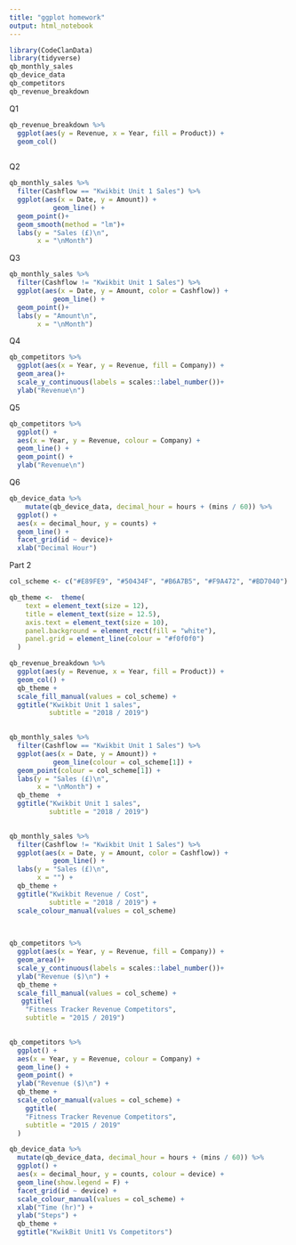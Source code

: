 ```yaml
---
title: "ggplot homework"
output: html_notebook
---
```




```r
library(CodeClanData)
library(tidyverse)
qb_monthly_sales
qb_device_data
qb_competitors
qb_revenue_breakdown

```

Q1
```r
qb_revenue_breakdown %>% 
  ggplot(aes(y = Revenue, x = Year, fill = Product)) +
  geom_col()
  
```

Q2
```r

qb_monthly_sales %>% 
  filter(Cashflow == "Kwikbit Unit 1 Sales") %>% 
  ggplot(aes(x = Date, y = Amount)) +
           geom_line() +
  geom_point()+
  geom_smooth(method = "lm")+
  labs(y = "Sales (£)\n",
       x = "\nMonth")

```

Q3
```r
qb_monthly_sales %>% 
  filter(Cashflow != "Kwikbit Unit 1 Sales") %>% 
  ggplot(aes(x = Date, y = Amount, color = Cashflow)) +
           geom_line() +
  geom_point()+
  labs(y = "Amount\n",
       x = "\nMonth")
```

Q4
```r
qb_competitors %>% 
  ggplot(aes(x = Year, y = Revenue, fill = Company)) +
  geom_area()+
  scale_y_continuous(labels = scales::label_number())+
  ylab("Revenue\n")
```
Q5
```r

qb_competitors %>% 
  ggplot() +
  aes(x = Year, y = Revenue, colour = Company) +
  geom_line() +
  geom_point() +
  ylab("Revenue\n")
```

Q6
```r
qb_device_data %>% 
    mutate(qb_device_data, decimal_hour = hours + (mins / 60)) %>%
  ggplot() +
  aes(x = decimal_hour, y = counts) +
  geom_line() + 
  facet_grid(id ~ device)+
  xlab("Decimal Hour")
```

Part 2 
```r
col_scheme <- c("#E89FE9", "#50434F", "#B6A7B5", "#F9A472", "#BD7040")

qb_theme <-  theme(
    text = element_text(size = 12),
    title = element_text(size = 12.5),
    axis.text = element_text(size = 10),
    panel.background = element_rect(fill = "white"),
    panel.grid = element_line(colour = "#f0f0f0")
  )
```

```r
qb_revenue_breakdown %>% 
  ggplot(aes(y = Revenue, x = Year, fill = Product)) +
  geom_col() +
  qb_theme +
  scale_fill_manual(values = col_scheme) +
  ggtitle("Kwikbit Unit 1 sales", 
          subtitle = "2018 / 2019")
  
```

```r
qb_monthly_sales %>% 
  filter(Cashflow == "Kwikbit Unit 1 Sales") %>% 
  ggplot(aes(x = Date, y = Amount)) +
           geom_line(colour = col_scheme[1]) +
  geom_point(colour = col_scheme[1]) +
  labs(y = "Sales (£)\n",
       x = "\nMonth") +
  qb_theme  +
  ggtitle("Kwikbit Unit 1 sales", 
          subtitle = "2018 / 2019")
  
```
```r
qb_monthly_sales %>% 
  filter(Cashflow != "Kwikbit Unit 1 Sales") %>% 
  ggplot(aes(x = Date, y = Amount, color = Cashflow)) +
           geom_line() +
  labs(y = "Sales (£)\n",
       x = "") +
  qb_theme +
  ggtitle("Kwikbit Revenue / Cost", 
          subtitle = "2018 / 2019") +
  scale_colour_manual(values = col_scheme)
  
  
```

```r
qb_competitors %>% 
  ggplot(aes(x = Year, y = Revenue, fill = Company)) +
  geom_area()+
  scale_y_continuous(labels = scales::label_number())+
  ylab("Revenue ($)\n") +
  qb_theme +
  scale_fill_manual(values = col_scheme) +
   ggtitle(
    "Fitness Tracker Revenue Competitors",
    subtitle = "2015 / 2019")
  
```

```r
qb_competitors %>% 
  ggplot() +
  aes(x = Year, y = Revenue, colour = Company) +
  geom_line() +
  geom_point() +
  ylab("Revenue ($)\n") +
  qb_theme +
  scale_color_manual(values = col_scheme) +
    ggtitle(
    "Fitness Tracker Revenue Competitors",
    subtitle = "2015 / 2019"
  )
```

```r
qb_device_data %>% 
  mutate(qb_device_data, decimal_hour = hours + (mins / 60)) %>%
  ggplot() +
  aes(x = decimal_hour, y = counts, colour = device) +
  geom_line(show.legend = F) + 
  facet_grid(id ~ device) +
  scale_colour_manual(values = col_scheme) +
  xlab("Time (hr)") +
  ylab("Steps") +
  qb_theme +
  ggtitle("KwikBit Unit1 Vs Competitors")
```

